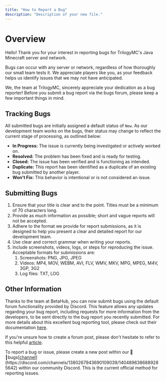 ```yaml
---
title: "How to Report a Bug"
description: "Description of your new file."
---
```


# **Overview**

Hello! Thank you for your interest in reporting bugs for TrilogyMC's Java Minecraft server and network.

Bugs can occur with any server or network, regardless of how thoroughly our small team tests it. We appreciate players like you, as your feedback helps us identify issues that we may not have anticipated.

We, the team at TrilogyMC, sincerely appreciate your dedication as a bug reporter! Before you submit a bug report via the bugs forum, please keep a few important things in mind.

## **Tracking Bugs**

All submitted bugs are initially assigned a default status of `New`. As our development team works on the bugs, their status may change to reflect the current stage of processing, as outlined below:

- **In Progress:** The issue is currently being investigated or actively worked on.
- **Resolved:** The problem has been fixed and is ready for testing.
- **Closed:** The issue has been verified and is functioning as intended.
- **Duplicate:** This report has been identified as a duplicate of an existing bug submitted by another player.
- **Won't Fix:** This behavior is intentional or is not considered an issue.

## **Submitting Bugs**

1. Ensure that your title is clear and to the point. Titles must be a minimum of 70 characters long.
2. Provide as much information as possible; short and vague reports will not be accepted.
3. Adhere to the format we provide for report submissions, as it is designed to help you present a clear and detailed report for our development team.
4. Use clear and correct grammar when writing your reports.
5. Include screenshots, videos, logs, or steps for reproducing the issue. Acceptable formats for submissions are:
   1. Screenshots: PNG, JPG, JPEG
   2. Videos: MP4, MOV, WEBM, AVI, FLV, WMV, MKV, MPG, MPEG, M4V, 3GP, 3G2
   3. Log files: TXT, LOG

## **Other Information**

Thanks to the team at BetaHub, you can now submit bugs using the default forum functionality provided by Discord. This feature allows any updates regarding your bug report, including requests for more information from the developers, to be sent directly to the bug report you recently submitted. For more details about this excellent bug reporting tool, please check out their documentation [<u>here</u>](https://betahub.io/docs/testers/reporting-bugs/).

If you're unsure how to create a forum post, please don't hesitate to refer to this helpful [<u>article</u>](https://support.discord.com/hc/en-us/articles/6208479917079-Forum-Channels-FAQ).

<Info>
  To report a bug or issue, please create a new post within our 🐛┃bugs[<u>channel</u>](https://discord.com/channels/1380267943690109039/1404896386889285642)  within our community Discord. This is the current official method for reporting issues.
</Info>